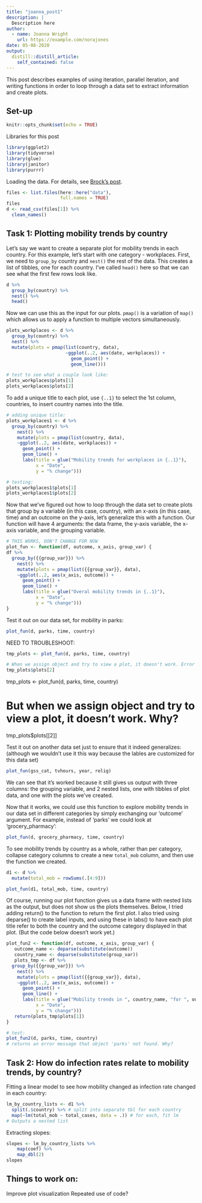 ```yaml
---
title: "joanna_post1"
description: |
  Description here
author:
  - name: Joanna Wright
    url: https://example.com/norajones
date: 05-08-2020
output:
  distill::distill_article:
    self_contained: false
---
```


This post describes examples of using iteration, parallel iteration, and writing functions in order to loop through a data set to extract information and create plots.

## Set-up

```r
knitr::opts_chunk$set(echo = TRUE)

```

<aside>
Libraries for this post
</aside>
```r
library(ggplot2)
library(tidyverse)
library(glue)
library(janitor)
library(purrr)
```


Loading the data. For details, see [Brock's post](link here).

```r

files <- list.files(here::here("data"),
                    full.names = TRUE)
files
d <- read_csv(files[1]) %>%
  clean_names()

```

## Task 1: Plotting mobility trends by country 

Let's say we want to create a separate plot for mobility trends in each country. For this example, let's start with one category - workplaces. First, we need to `group_by` country and `nest()` the rest of the data. This creates a list of tibbles, one for each country. I've called `head()` here so that we can see what the first few rows look like. 

```r
d %>%
  group_by(country) %>% 
  nest() %>%
  head()
```

Now we can use this as the input for our plots. `pmap()` is a variation of `map()` which allows us to apply a function to multiple vectors simultaneously.

```r
plots_workplaces <- d %>%
  group_by(country) %>% 
  nest() %>% 
  mutate(plots = pmap(list(country, data),  
                      ~ggplot(..2, aes(date, workplaces)) +
                        geom_point() + 
                        geom_line()))

# test to see what a couple look like:
plots_workplaces$plots[1]
plots_workplaces$plots[2]
```

To add a unique title to each plot, use `{..1}` to select the 1st column, countries, to insert country names into the title. 

```r
# adding unique title: 
plots_workplaces1 <- d %>%
  group_by(country) %>% 
    nest() %>%
    mutate(plots = pmap(list(country, data),
    ~ggplot(..2, aes(date, workplaces)) +
      geom_point() + 
      geom_line() + 
      labs(title = glue("Mobility trends for workplaces in {..1}"),
           x = "Date", 
           y = "% change")))

# testing: 
plots_workplaces1$plots[1]
plots_workplaces1$plots[2]
```

Now that we've figured out how to loop through the data set to create plots that group by a variable (in this case, country), with an x-axis (in this case, time) and an outcome on the y-axis, let's generalize this with a function. Our function will have 4 arguments: the data frame, the y-axis variable, the x-axis variable, and the grouping variable. 

```r

# THIS WORKS, DON'T CHANGE FOR NOW
plot_fun <- function(df, outcome, x_axis, group_var) {
df %>%
  group_by({{group_var}}) %>% 
    nest() %>%
    mutate(plots = pmap(list({{group_var}}, data),
    ~ggplot(..2, aes(x_axis, outcome)) +
      geom_point() + 
      geom_line() + 
      labs(title = glue("Overal mobility trends in {..1}"),
           x = "Date", 
           y = "% change")))
}

```

Test it out on our data set, for mobility in parks: 
```r

plot_fun(d, parks, time, country)

```

NEED TO TROUBLESHOOT: 
```r

tmp_plots <- plot_fun(d, parks, time, country)

# When we assign object and try to view a plot, it doesn't work. Error message says object 'parks' not found. Why? 
tmp_plots$plots[2]

```

tmp_plots <- plot_fun(d, parks, time, country)

# But when we assign object and try to view a plot, it doesn't work. Why? 
tmp_plots$plots[[2]]

Test it out on another data set just to ensure that it indeed generalizes: (although we wouldn't use it this way because the lables are customized for this data set)
```r

plot_fun(gss_cat, tvhours, year, relig)

```

We can see that it's worked because it still gives us output with three columns: the grouping variable, and 2 nested lists, one with tibbles of plot data, and one with the plots we've created. 

Now that it works, we could use this function to explore mobility trends in our data set in different categories by simply exchanging our 'outcome' argument. For example, instead of 'parks' we could look at 'grocery_pharmacy': 
```r

plot_fun(d, grocery_pharmacy, time, country)

```

To see mobility trends by country as a whole, rather than per category, collapse category columns to create a new `total_mob` column, and then use the function we created. 
```r

d1 <- d %>%
  mutate(total_mob = rowSums(.[4:9]))

plot_fun(d1, total_mob, time, country)

```

Of course, running our plot function gives us a data frame with nested lists as the output, but does not show us the plots themselves. 
Below, I tried adding return() to the function to return the first plot. I also tried using deparse() to create label inputs, and using these in labs() to have each plot title refer to both the country and the outcome category displayed in that plot. 
(But the code below doesn't work yet.)

```r

plot_fun2 <- function(df, outcome, x_axis, group_var) {
   outcome_name <- deparse(substitute(outcome))
   country_name <- deparse(substitute(group_var))
   plots_tmp <- df %>%
  group_by({{group_var}}) %>% 
    nest() %>%
    mutate(plots = pmap(list({{group_var}}, data),
    ~ggplot(..2, aes(x_axis, outcome)) +
      geom_point() + 
      geom_line() + 
      labs(title = glue("Mobility trends in ", country_name, "for ", outcome_name),
           x = "Date", 
           y = "% change")))
   return(plots_tmp$plots[1])
}

# test:
plot_fun2(d, parks, time, country)
# returns an error message that object 'parks' not found. Why? 


```

## Task 2: How do infection rates relate to mobility trends, by country? 

Fitting a linear model to see how mobility changed as infection rate changed in each country: 

```r

lm_by_country_lists <- d1 %>% 
  split(.$country) %>% # split into separate tbl for each country
  map(~lm(total_mob ~ total_cases, data = .)) # for each, fit lm
# Outputs a nested list

```

Extracting slopes: 

```r
slopes <- lm_by_country_lists %>%
    map(coef) %>%
    map_dbl(2)
slopes
```

## Things to work on:
Improve plot visualization 
Repeated use of code? 
